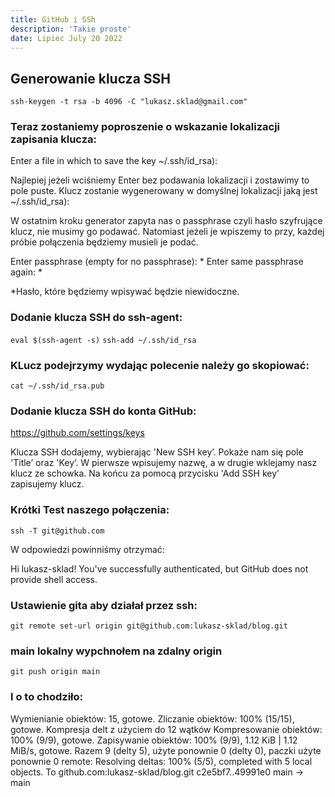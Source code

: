 ```yaml
---
title: GitHub i SSh
description: 'Takie proste'
date: Lipiec July 20 2022
---
```


<h2>Generowanie klucza SSH</h2>

`ssh-keygen -t rsa -b 4096 -C "lukasz.sklad@gmail.com"`

<h3>Teraz zostaniemy poproszenie o wskazanie lokalizacji zapisania klucza:</h3> 
Enter a file in which to save the key ~/.ssh/id_rsa):

Najlepiej jeżeli wciśniemy Enter bez podawania lokalizacji i zostawimy to pole puste. Klucz zostanie wygenerowany w domyślnej lokalizacji jaką jest ~/.ssh/id_rsa):

W ostatnim kroku generator zapyta nas o passphrase czyli hasło szyfrujące klucz, nie musimy go podawać. Natomiast jeżeli je wpiszemy to przy, każdej próbie połączenia będziemy musieli je podać.

Enter passphrase (empty for no passphrase): *
Enter same passphrase again: *

*Hasło, które będziemy wpisywać będzie niewidoczne.

<h3>Dodanie klucza SSH do ssh-agent:</h3>

```eval $(ssh-agent -s)```
```ssh-add ~/.ssh/id_rsa```

<h3>KLucz podejrzymy wydając polecenie należy go skopiować:</h3>

```cat ~/.ssh/id_rsa.pub```

<h3>Dodanie klucza SSH do konta GitHub:</h3>

https://github.com/settings/keys

Klucza SSH dodajemy, wybierając 'New SSH key’. Pokaże nam się pole 'Title’ oraz 'Key’. W pierwsze wpisujemy nazwę, a w drugie wklejamy nasz klucz ze schowka. Na końcu za pomocą przycisku 'Add SSH key’ zapisujemy klucz.

<h3>Krótki Test naszego połączenia:</h3>

```ssh -T git@github.com```

W odpowiedzi powinniśmy otrzymać:

Hi lukasz-sklad! You've successfully authenticated, but GitHub does not provide shell access.

<h3>Ustawienie gita aby działał przez ssh:</h3>

```git remote set-url origin git@github.com:lukasz-sklad/blog.git```

<h3>main lokalny wypchnołem na zdalny origin</h3>

```git push origin main```

<h3>I o to chodziło:</h3>

Wymienianie obiektów: 15, gotowe.
Zliczanie obiektów: 100% (15/15), gotowe.
Kompresja delt z użyciem do 12 wątków
Kompresowanie obiektów: 100% (9/9), gotowe.
Zapisywanie obiektów: 100% (9/9), 1.12 KiB | 1.12 MiB/s, gotowe.
Razem 9 (delty 5), użyte ponownie 0 (delty 0), paczki użyte ponownie 0
remote: Resolving deltas: 100% (5/5), completed with 5 local objects.
To github.com:lukasz-sklad/blog.git
   c2e5bf7..49991e0  main -> main